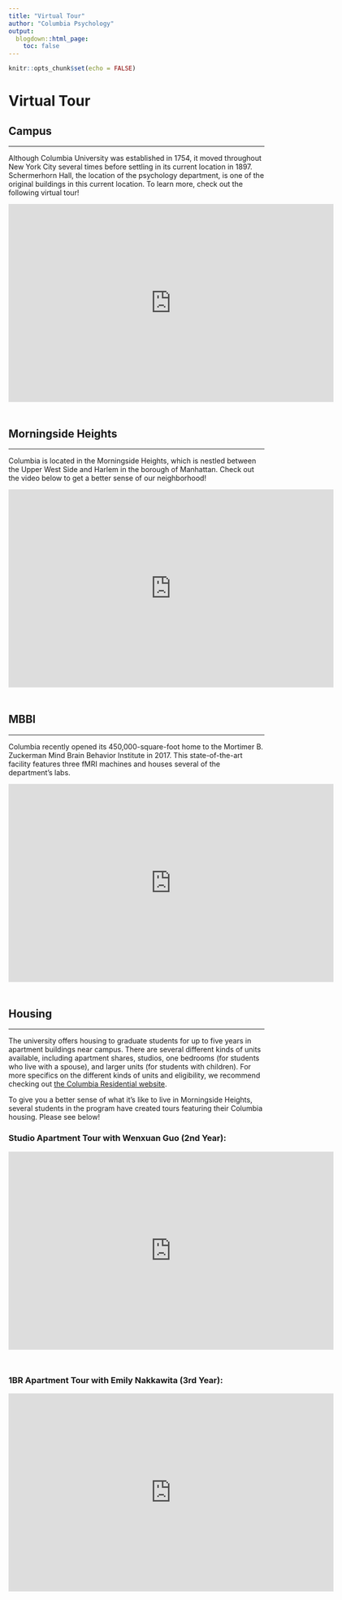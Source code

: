 ```yaml
---
title: "Virtual Tour"
author: "Columbia Psychology"
output:
  blogdown::html_page:
    toc: false
---
```


```r
knitr::opts_chunk$set(echo = FALSE)
```

# Virtual Tour

## Campus

---

Although Columbia University was established in 1754, it moved throughout New York City several times before settling in its current location in 1897. Schermerhorn Hall, the location of the psychology department, is one of the original buildings in this current location. To learn more, check out the following virtual tour!

<div class="video-container" style="margin-bottom:50px"><iframe width="640" height="390" src="https://www.youtube.com/embed/h52nyfxQ6hc?modestbranding=1&showinfo=0&rel=0&theme=light&color=white" frameborder="0"></iframe></div>

## Morningside Heights

---

Columbia is located in the Morningside Heights, which is nestled between the Upper West Side and Harlem in the borough of Manhattan. Check out the video below to get a better sense of our neighborhood!

<div class="video-container" style="margin-bottom:50px"><iframe width="640" height="390" src="https://www.youtube.com/embed/h52nyfxQ6hc?modestbranding=1&showinfo=0&rel=0&theme=light&color=white" frameborder="0"></iframe></div>

## MBBI

---

Columbia recently opened its 450,000-square-foot home to the Mortimer B. Zuckerman Mind Brain Behavior Institute in 2017. This state-of-the-art facility features three fMRI machines and houses several of the department's labs.

<div class="video-container" style="margin-bottom:50px"><iframe width="640" height="390" src="https://www.youtube.com/embed/h52nyfxQ6hc?modestbranding=1&showinfo=0&rel=0&theme=light&color=white" frameborder="0"></iframe></div>

## Housing

---

The university offers housing to graduate students for up to five years in apartment buildings near campus. There are several different kinds of units available, including apartment shares, studios, one bedrooms (for students who live with a spouse), and larger units (for students with children). For more specifics on the different kinds of units and eligibility, we recommend checking out [the Columbia Residential website](https://residential.columbia.edu/content/students/accommodations){target="_blank"}.

To give you a better sense of what it's like to live in Morningside Heights, several students in the program have created tours featuring their Columbia housing. Please see below!

### Studio Apartment Tour with Wenxuan Guo (2nd Year):

<div class="video-container" style="margin-bottom:50px"><iframe width="640" height="390" src="https://www.youtube.com/embed/h52nyfxQ6hc?modestbranding=1&showinfo=0&rel=0&theme=light&color=white" frameborder="0"></iframe></div>

### 1BR Apartment Tour with Emily Nakkawita (3rd Year):

<div class="video-container" style="margin-bottom:50px"><iframe width="640" height="390" src="https://www.youtube.com/embed/b_8QeK5fIH4?modestbranding=1&showinfo=0&rel=0&theme=light&color=white" frameborder="0"></iframe></div>
